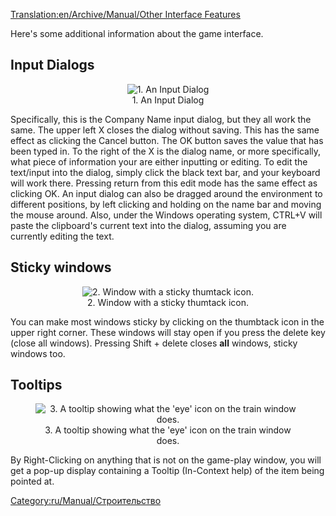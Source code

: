 [[Translation:en/Archive/Manual/Other Interface Features]]
{{ru/Перевод|en/Archive/Manual/Other Interface Features|0}}
[[Category:ru/Manual/Строительство]]

Here's some additional information about the game interface.

==Input Dialogs==
<center>[[File:en/Archive/Manual/Ottdin1.png|center|frame|1. An Input Dialog]]</center>
Specifically, this is the Company Name input dialog, but they all work the same. The upper left X closes the dialog without saving. This has the same effect as clicking the Cancel button. The OK button saves the value that has been typed in. To the right of the X is the dialog name, or more specifically, what piece of information your are either inputting or editing. To edit the text/input into the dialog, simply click the black text bar, and your keyboard will work there. Pressing return from this edit mode has the same effect as clicking OK. An input dialog can also be dragged around the environment to different positions, by left clicking and holding on the name bar and moving the mouse around. Also, under the Windows operating system, CTRL+V will paste the clipboard's current text into the dialog, assuming you are currently editing the text.

==Sticky windows==
<center>[[File:en/Archive/Manual/Sticky Thumbtack.png|center|frame|2. Window with a sticky thumtack icon.]]</center>
You can make most windows sticky by clicking on the thumbtack icon in the upper right corner. These windows will stay open if you press the delete key (close all windows). Pressing Shift + delete closes '''all''' windows, sticky windows too.

==Tooltips==
<center>[[File:en/Archive/Manual/Tooltip.png|center|frame|3. A tooltip showing what the 'eye' icon on the train window does.]]</center>
By Right-Clicking on anything that is not on the game-play window, you will get a pop-up display containing a Tooltip (In-Context help) of the item being pointed at.